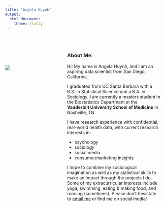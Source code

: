 ```yaml
---
title: "Angela Huynh"
output:
  html_document:
    theme: flatly
---
```

<style>
.column-left{
  float: left;
  width: 30%;
  text-align: left;
}
.column-right{
  float: right;
  width: 60%;
  text-align: left;
}
</style>

<br/><br/>
<div class="column-left">
<br/><br/><br/>
![](profile.jpg)
</div>

<div class="column-right">
<h3>About Me:</h3>

<p>Hi! My name is Angela Huynh, and I am an aspiring data scientist from San Diego, California.</p>
<p>I graduated from </b> UC Santa Barbara </b> with a B.S. in Statistical Science and a B.A. in Sociology. I am currently a masters student in the Biostatistics Department at the <b>Vanderbilt University School of Medicine</b> in Nashville, TN.</p>
I have research experience with confidential, real-world health data, with current research interests in:
<ul>
<li>psychology
<li>sociology
<li>social media
<li>consumer/marketing insights
</ul>

I hope to combine my sociological imagination as well as my statistical skills to make an impact through the projects I do. Some of my extracurricular interests include yoga, swimming, eating & making food, and running (sometimes). Please don't hesistate to [email me](mailto:angela.n.huynh@vanderbilt.edu) or find me on social media!
</div>